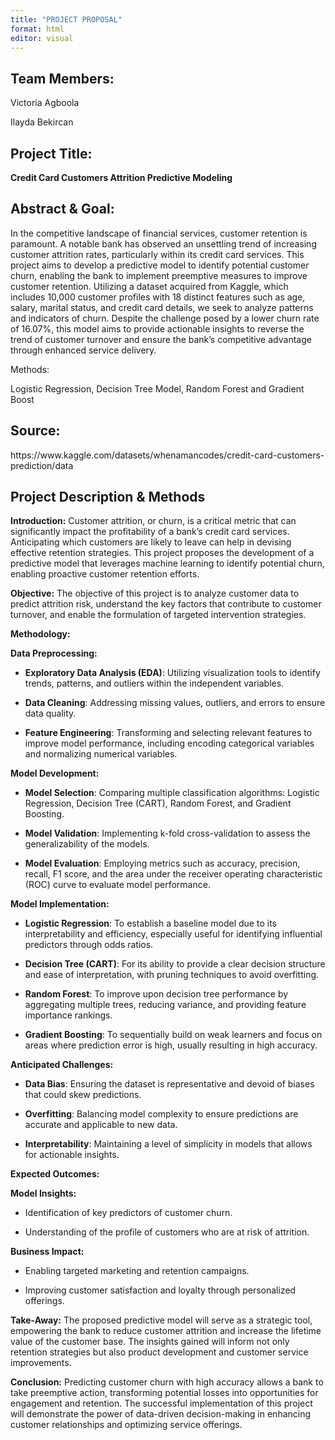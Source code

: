 ```yaml
---
title: "PROJECT PROPOSAL"
format: html
editor: visual
---
```


## Team Members:

Victoria Agboola

Ilayda Bekircan

## Project Title:

**Credit Card Customers Attrition Predictive Modeling**

## Abstract & Goal:

In the competitive landscape of financial services, customer retention is paramount. A notable bank has observed an unsettling trend of increasing customer attrition rates, particularly within its credit card services. This project aims to develop a predictive model to identify potential customer churn, enabling the bank to implement preemptive measures to improve customer retention. Utilizing a dataset acquired from Kaggle, which includes 10,000 customer profiles with 18 distinct features such as age, salary, marital status, and credit card details, we seek to analyze patterns and indicators of churn. Despite the challenge posed by a lower churn rate of 16.07%, this model aims to provide actionable insights to reverse the trend of customer turnover and ensure the bank's competitive advantage through enhanced service delivery.

Methods:

Logistic Regression, Decision Tree Model, Random Forest and Gradient Boost

## Source:

https://www.kaggle.com/datasets/whenamancodes/credit-card-customers-prediction/data

## Project Description & Methods

**Introduction:**
Customer attrition, or churn, is a critical metric that can significantly impact the profitability of a bank's credit card services. Anticipating which customers are likely to leave can help in devising effective retention strategies. This project proposes the development of a predictive model that leverages machine learning to identify potential churn, enabling proactive customer retention efforts.

**Objective:**
The objective of this project is to analyze customer data to predict attrition risk, understand the key factors that contribute to customer turnover, and enable the formulation of targeted intervention strategies.

**Methodology:**

**Data Preprocessing:**

-   **Exploratory Data Analysis (EDA)**: Utilizing visualization tools to identify trends, patterns, and outliers within the independent variables.

-   **Data Cleaning**: Addressing missing values, outliers, and errors to ensure data quality.

-   **Feature Engineering**: Transforming and selecting relevant features to improve model performance, including encoding categorical variables and normalizing numerical variables.

**Model Development:**

-   **Model Selection**: Comparing multiple classification algorithms: Logistic Regression, Decision Tree (CART), Random Forest, and Gradient Boosting.

-   **Model Validation**: Implementing k-fold cross-validation to assess the generalizability of the models.

-   **Model Evaluation**: Employing metrics such as accuracy, precision, recall, F1 score, and the area under the receiver operating characteristic (ROC) curve to evaluate model performance.

**Model Implementation:**

-   **Logistic Regression**: To establish a baseline model due to its interpretability and efficiency, especially useful for identifying influential predictors through odds ratios.

-   **Decision Tree (CART)**: For its ability to provide a clear decision structure and ease of interpretation, with pruning techniques to avoid overfitting.

-   **Random Forest**: To improve upon decision tree performance by aggregating multiple trees, reducing variance, and providing feature importance rankings.

-   **Gradient Boosting**: To sequentially build on weak learners and focus on areas where prediction error is high, usually resulting in high accuracy.

**Anticipated Challenges:**

-   **Data Bias**: Ensuring the dataset is representative and devoid of biases that could skew predictions.

-   **Overfitting**: Balancing model complexity to ensure predictions are accurate and applicable to new data.

-   **Interpretability**: Maintaining a level of simplicity in models that allows for actionable insights.

**Expected Outcomes:**

**Model Insights:**

-   Identification of key predictors of customer churn.

-   Understanding of the profile of customers who are at risk of attrition.

**Business Impact:**

-   Enabling targeted marketing and retention campaigns.

-   Improving customer satisfaction and loyalty through personalized offerings.

**Take-Away:**
The proposed predictive model will serve as a strategic tool, empowering the bank to reduce customer attrition and increase the lifetime value of the customer base. The insights gained will inform not only retention strategies but also product development and customer service improvements.

**Conclusion:**
Predicting customer churn with high accuracy allows a bank to take preemptive action, transforming potential losses into opportunities for engagement and retention. The successful implementation of this project will demonstrate the power of data-driven decision-making in enhancing customer relationships and optimizing service offerings.
